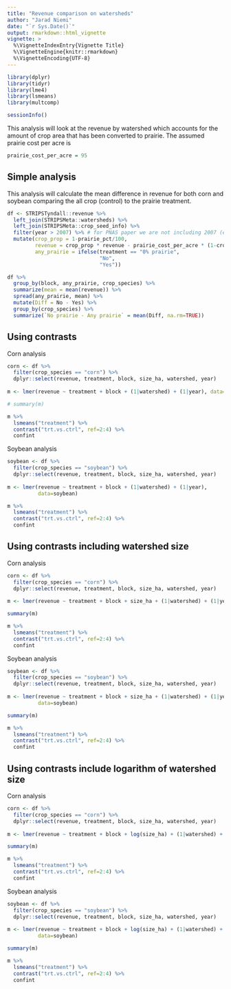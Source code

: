 ```yaml
---
title: "Revenue comparison on watersheds"
author: "Jarad Niemi"
date: "`r Sys.Date()`"
output: rmarkdown::html_vignette
vignette: >
  %\VignetteIndexEntry{Vignette Title}
  %\VignetteEngine{knitr::rmarkdown}
  %\VignetteEncoding{UTF-8}
---
```



```r
library(dplyr)
library(tidyr)
library(lme4)
library(lsmeans)
library(multcomp)
```

```r
sessionInfo()
```

This analysis will look at the revenue by watershed which accounts for the 
amount of crop area that has been converted to prairie.
The assumed prairie cost per acre is 

```r
prairie_cost_per_acre = 95
```


## Simple analysis

This analysis will calculate the mean difference in revenue for both corn and
soybean comparing the all crop (control) to the prairie treatment.

```r
df <- STRIPSTyndall::revenue %>%
  left_join(STRIPSMeta::watersheds) %>%
  left_join(STRIPSMeta::crop_seed_info) %>%
  filter(year > 2007) %>% # for PNAS paper we are not including 2007 (establishment)
  mutate(crop_prop = 1-prairie_pct/100,
         revenue = crop_prop * revenue - prairie_cost_per_acre * (1-crop_prop), 
         any_prairie = ifelse(treatment == "0% prairie", 
                              "No", 
                              "Yes")) 

df %>%
  group_by(block, any_prairie, crop_species) %>%
  summarize(mean = mean(revenue)) %>%
  spread(any_prairie, mean) %>%
  mutate(Diff = No - Yes) %>%
  group_by(crop_species) %>%
  summarize(`No prairie - Any prairie` = mean(Diff, na.rm=TRUE))
```

## Using contrasts

Corn analysis

```r
corn <- df %>% 
  filter(crop_species == "corn") %>%
  dplyr::select(revenue, treatment, block, size_ha, watershed, year)
  
m <- lmer(revenue ~ treatment + block + (1|watershed) + (1|year), data=corn)

# summary(m)

m %>%
  lsmeans("treatment") %>%
  contrast("trt.vs.ctrl", ref=2:4) %>%
  confint
```



Soybean analysis


```r
soybean <- df %>% 
  filter(crop_species == "soybean") %>%
  dplyr::select(revenue, treatment, block, size_ha, watershed, year)
  
m <- lmer(revenue ~ treatment + block + (1|watershed) + (1|year), 
          data=soybean)

m %>%
  lsmeans("treatment") %>%
  contrast("trt.vs.ctrl", ref=2:4) %>%
  confint
```



## Using contrasts including watershed size

Corn analysis

```r
corn <- df %>% 
  filter(crop_species == "corn") %>%
  dplyr::select(revenue, treatment, block, size_ha, watershed, year)
  
m <- lmer(revenue ~ treatment + block + size_ha + (1|watershed) + (1|year), data=corn)

summary(m)

m %>%
  lsmeans("treatment") %>%
  contrast("trt.vs.ctrl", ref=2:4) %>%
  confint
```



Soybean analysis


```r
soybean <- df %>% 
  filter(crop_species == "soybean") %>%
  dplyr::select(revenue, treatment, block, size_ha, watershed, year)
  
m <- lmer(revenue ~ treatment + block + size_ha + (1|watershed) + (1|year), 
          data=soybean)

summary(m)

m %>%
  lsmeans("treatment") %>%
  contrast("trt.vs.ctrl", ref=2:4) %>%
  confint
```



## Using contrasts include logarithm of watershed size

Corn analysis

```r
corn <- df %>% 
  filter(crop_species == "corn") %>%
  dplyr::select(revenue, treatment, block, size_ha, watershed, year)
  
m <- lmer(revenue ~ treatment + block + log(size_ha) + (1|watershed) + (1|year), data=corn)

summary(m)

m %>%
  lsmeans("treatment") %>%
  contrast("trt.vs.ctrl", ref=2:4) %>%
  confint
```



Soybean analysis


```r
soybean <- df %>% 
  filter(crop_species == "soybean") %>%
  dplyr::select(revenue, treatment, block, size_ha, watershed, year)
  
m <- lmer(revenue ~ treatment + block + log(size_ha) + (1|watershed) + (1|year), 
          data=soybean)

summary(m)

m %>%
  lsmeans("treatment") %>%
  contrast("trt.vs.ctrl", ref=2:4) %>%
  confint
```

